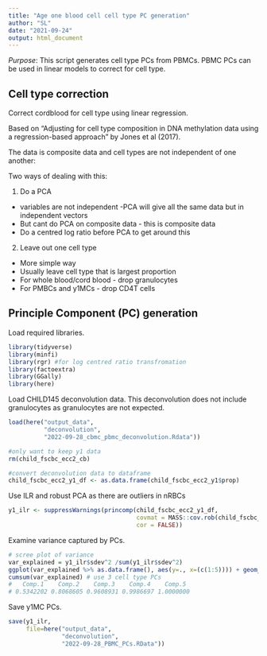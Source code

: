 ```yaml
---
title: "Age one blood cell cell type PC generation"
author: "SL"
date: "2021-09-24"
output: html_document
---
```


*Purpose*: This script generates cell type PCs from PBMCs. PBMC PCs can be used in linear models to correct for cell type.

## Cell type correction

Correct cordblood for cell type using linear regression. 

Based on "Adjusting for cell type composition in DNA methylation data using a regression-based approach" by Jones et al (2017).  

The data is composite data and cell types are not independent of one another:  

Two ways of dealing with this:  

1. Do a PCA  
* variables are not independent -PCA will give all the same data but in independent vectors  
* But cant do PCA on composite data - this is composite data  
* Do a centred log ratio before PCA to get around this  

2. Leave out one cell type  
* More simple way  
* Usually leave cell type that is largest proportion  
* For whole blood/cord blood - drop granulocytes  
* For PMBCs and y1MCs - drop CD4T cells  


## Principle Component (PC) generation

Load required libraries.
```r
library(tidyverse)
library(minfi)
library(rgr) #for log centred ratio transfromation
library(factoextra)
library(GGally)
library(here)
```

Load CHILD145 deconvolution data. This deconvolution does not include granulocytes as granulocytes are not expected.
```r
load(here("output_data", 
          "deconvolution", 
          "2022-09-28_cbmc_pbmc_deconvolution.Rdata"))

#only want to keep y1 data
rm(child_fscbc_ecc2_cb)

#convert deconvolution data to dataframe
child_fscbc_ecc2_y1_df <- as.data.frame(child_fscbc_ecc2_y1$prop)
```

Use ILR and robust PCA as there are outliers in nRBCs
```r
y1_ilr <- suppressWarnings(princomp(child_fscbc_ecc2_y1_df, 
                                    covmat = MASS::cov.rob(child_fscbc_ecc2_y1_df), 
                                    cor = FALSE))
```

Examine variance captured by PCs.
```r
# scree plot of variance
var_explained = y1_ilr$sdev^2 /sum(y1_ilr$sdev^2)
ggplot(var_explained %>% as.data.frame(), aes(y=., x=(c(1:5)))) + geom_col()
cumsum(var_explained) # use 3 cell type PCs
#   Comp.1    Comp.2    Comp.3    Comp.4    Comp.5 
# 0.5342202 0.8068605 0.9608931 0.9986697 1.0000000 
```

Save y1MC PCs. 
```r
save(y1_ilr,
     file=here("output_data", 
               "deconvolution", 
               "2022-09-28_PBMC_PCs.RData"))
```
 







